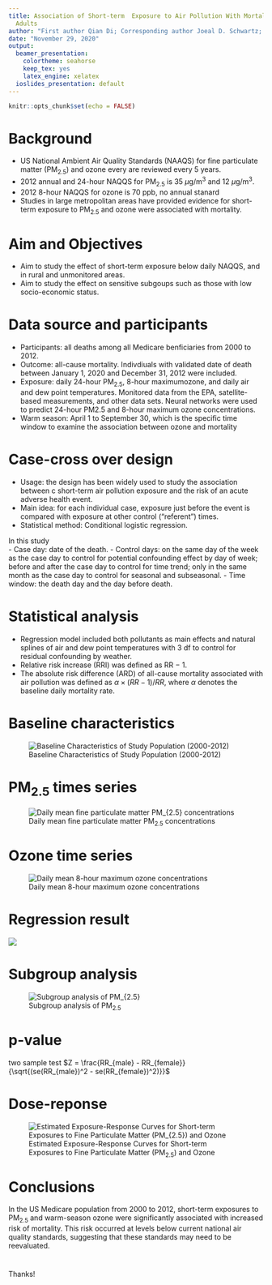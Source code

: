 ---
title: Association of Short-term  Exposure to Air Pollution With Mortality in Older
  Adults
author: "First author Qian Di; Corresponding author Joeal D. Schwartz; Fuyu Guo Presenting"
date: "November 29, 2020"
output:
  beamer_presentation:
    colortheme: seahorse
    keep_tex: yes
    latex_engine: xelatex
  ioslides_presentation: default
---

```{r setup, include=FALSE}
knitr::opts_chunk$set(echo = FALSE)
```

# Background

- US National Ambient Air Quality Standards (NAAQS) for 
  fine particulate matter (PM$_{2.5}$) and ozone every are reviewed every
  5 years.
- 2012  annual and 24-hour NAQQS for PM$_{2.5}$ is 35 $\mu$g/m$^{3}$ and 12 $\mu$g/m$^{3}$.
- 2012 8-hour NAQQS for ozone is 70 ppb, no annual stanard
- Studies in large metropolitan areas have provided evidence for short-term   exposure to PM$_{2.5}$ and ozone were associated with mortality.

# Aim and Objectives
- Aim to study the effect of short-term exposure below daily NAQQS, and in rural and unmonitored areas.
- Aim to study the effect on sensitive subgoups such as those with low       socio-economic status.


# Data source and participants
- Participants: all deaths among all Medicare benficiaries from 2000 to       2012.
- Outcome: all-cause mortality. Indivdiuals with validated date of death     between January 1, 2020 and December 31, 2012 were included.
- Exposure: daily 24-hour PM$_{2.5}$, 8-hour maximumozone, and daily air     and dew point temperatures. Monitored data from the EPA, satellite-based   measurements, and other data sets. Neural networks were used to predict    24-hour PM2.5 and 8-hour maximum ozone concentrations.
- Warm season: April 1 to September 30, which is the specific time window    to examine the association between ozone and mortality

# Case-cross over design
- Usage: the design has been widely used to study the association between c   short-term air pollution exposure and the risk of an acute adverse health   event.
- Main idea: for each individual case, exposure just before the event is     compared with exposure at other control ("referent") times.
- Statistical method: Conditional logistic regression.  
  
In this study  
- Case day: date of the death.
- Control days: on the same day of the week as the case day to control for   potential confounding effect by day of week; before and after the case     day to control for time trend; only in the same month as the case day to   control for seasonal and subseasonal.
- Time window: the death day and the day before death.

# Statistical analysis

- Regression model included both pollutants as main effects and natural      splines of air and dew point temperatures with 3 df to control for         residual confounding by weather. 
- Relative risk increase (RRI) was defined as RR − 1.
- The absolute risk difference (ARD) of all-cause mortality associated with   air pollution was defined as $\alpha \times (RR - 1)/RR$, where $\alpha$ denotes the baseline daily mortality   rate.


# Baseline characteristics
![Baseline Characteristics of Study Population (2000-2012)](p1.JPG)


# PM$_{2.5}$ times series
![Daily mean fine particulate matter PM$_{2.5}$ concentrations](p2.JPG)

# Ozone time series
![Daily mean 8-hour maximum ozone concentrations](p3.JPG)


# Regression result
![](p4.JPG)


# Subgroup analysis
![Subgroup analysis of PM$_{2.5}$](p6.JPG)


# p-value 
two sample test
$Z = \frac{RR_{male} - RR_{female}}{\sqrt{(se(RR_{male})^2 - se(RR_{female})^2)}}$


# Dose-reponse
![Estimated Exposure-Response Curves for Short-term Exposures to Fine Particulate Matter (PM$_{2.5}$) and Ozone](p5.JPG)


# Conclusions

In the US Medicare population from 2000 to 2012, short-term exposures to PM$_{2.5}$ and warm-season ozone were significantly associated with increased risk of mortality. This risk occurred at levels below current national air quality standards, suggesting that these standards may need to be reevaluated.

# 
Thanks!